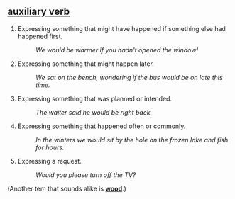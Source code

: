 ==[[auxiliary verb]]==
#Expressing something that might have happened if something else had happened first. 
#:''We would be warmer if you hadn't opened the window!'' 
#Expressing something that might happen later. 
#:''We sat on the bench, wondering if the bus would be on late this time.''
#Expressing something that was planned or intended. 
#:''The waiter said he would be right back.'' 
#Expressing something that happened often or commonly. 
#:''In the winters we would sit by the hole on the frozen lake and fish for hours.'' 
#Expressing a request. 
#:''Would you please turn off the TV?'' 

(Another tem that sounds alike is '''[[wood]]'''.)